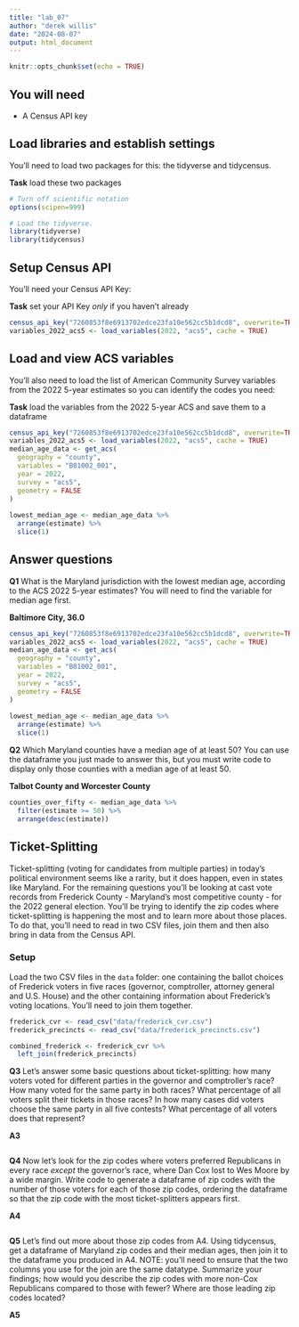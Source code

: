 ```yaml
---
title: "lab_07"
author: "derek willis"
date: "2024-08-07"
output: html_document
---
```


```r
knitr::opts_chunk$set(echo = TRUE)
```

## You will need

-   A Census API key

## Load libraries and establish settings

You'll need to load two packages for this: the tidyverse and tidycensus.

**Task** load these two packages

```r
# Turn off scientific notation
options(scipen=999)

# Load the tidyverse.
library(tidyverse)
library(tidycensus)
```

## Setup Census API

You'll need your Census API Key:

**Task** set your API Key *only* if you haven't already

```r
census_api_key("7260853f8e6913702edce23fa10e562cc5b1dcd8", overwrite=TRUE)
variables_2022_acs5 <- load_variables(2022, "acs5", cache = TRUE)

```

## Load and view ACS variables

You'll also need to load the list of American Community Survey variables from the 2022 5-year estimates so you can identify the codes you need:

**Task** load the variables from the 2022 5-year ACS and save them to a dataframe

```r
census_api_key("7260853f8e6913702edce23fa10e562cc5b1dcd8", overwrite=TRUE)
variables_2022_acs5 <- load_variables(2022, "acs5", cache = TRUE)
median_age_data <- get_acs(
  geography = "county",
  variables = "B01002_001",
  year = 2022,
  survey = "acs5",
  geometry = FALSE
)
  
lowest_median_age <- median_age_data %>%
  arrange(estimate) %>%
  slice(1)

```

## Answer questions

**Q1** What is the Maryland jurisdiction with the lowest median age, according to the ACS 2022 5-year estimates? You will need to find the variable for median age first.

**Baltimore City, 36.0**

```r
census_api_key("7260853f8e6913702edce23fa10e562cc5b1dcd8", overwrite=TRUE)
variables_2022_acs5 <- load_variables(2022, "acs5", cache = TRUE)
median_age_data <- get_acs(
  geography = "county",
  variables = "B01002_001",
  year = 2022,
  survey = "acs5",
  geometry = FALSE
)
  
lowest_median_age <- median_age_data %>%
  arrange(estimate) %>%
  slice(1)


```


**Q2** Which Maryland counties have a median age of at least 50? You can use the dataframe you just made to answer this, but you must write code to display only those counties with a median age of at least 50.

**Talbot County and Worcester County**

```r
counties_over_fifty <- median_age_data %>%
  filter(estimate >= 50) %>%
  arrange(desc(estimate))
```

## Ticket-Splitting

Ticket-splitting (voting for candidates from multiple parties) in today's political environment seems like a rarity, but it does happen, even in states like Maryland. For the remaining questions you'll be looking at cast vote records from Frederick County - Maryland's most competitive county - for the 2022 general election. You'll be trying to identify the zip codes where ticket-splitting is happening the most and to learn more about those places. To do that, you'll need to read in two CSV files, join them and then also bring in data from the Census API.

### Setup

Load the two CSV files in the `data` folder: one containing the ballot choices of Frederick voters in five races (governor, comptroller, attorney general and U.S. House) and the other containing information about Frederick's voting locations. You'll need to join them together.

```r

frederick_cvr <- read_csv("data/frederick_cvr.csv")
frederick_precincts <- read_csv("data/frederick_precincts.csv")

combined_frederick <- frederick_cvr %>% 
  left_join(frederick_precincts)

```

**Q3** Let's answer some basic questions about ticket-splitting: how many voters voted for different parties in the governor and comptroller's race? How many voted for the same party in both races? What percentage of all voters split their tickets in those races? In how many cases did voters choose the same party in all five contests? What percentage of all voters does that represent?

**A3**

```r


```

**Q4** Now let's look for the zip codes where voters preferred Republicans in every race *except* the governor's race, where Dan Cox lost to Wes Moore by a wide margin. Write code to generate a dataframe of zip codes with the number of those voters for each of those zip codes, ordering the dataframe so that the zip code with the most ticket-splitters appears first.

**A4**

```r

```

**Q5** Let's find out more about those zip codes from A4. Using tidycensus, get a dataframe of Maryland zip codes and their median ages, then join it to the dataframe you produced in A4. NOTE: you'll need to ensure that the two columns you use for the join are the same datatype. Summarize your findings; how would you describe the zip codes with more non-Cox Republicans compared to those with fewer? Where are those leading zip codes located?

**A5**

```r
```
